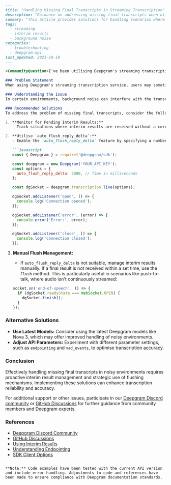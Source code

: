 ```markdown
---
title: "Handling Missing Final Transcripts in Streaming Transcription"
description: "Guidance on addressing missing final transcripts when utilising Deepgram's streaming transcription API."
summary: "This article provides solutions for handling scenarios where final transcripts are not generated during streaming transcription with Deepgram's API, particularly in environments with background noise. It offers techniques to monitor interim results and employ workarounds to obtain complete transcripts."
tags: 
  - streaming
  - interim results
  - background noise
categories: 
  - troubleshooting
  - deepgram-api
last_updated: 2023-10-10
---

<CommunityQuestion>I've been utilising Deepgram's streaming transcription API, but I've encountered a peculiar issue where final transcripts are occasionally missing, leaving me with just interim results. Could you kindly enlighten me on how to effectively handle such situations?</CommunityQuestion>

### Problem Statement
When using Deepgram's streaming transcription service, users may sometimes not receive a final transcript, especially in environments with significant background noise. This can occur even when interim results are enabled.

### Understanding the Issue
In certain environments, background noise can interfere with the transcription process, resulting in missing final transcripts. This issue is more prevalent when using the streaming API with interim results enabled.

### Recommended Solutions
To address the problem of missing final transcripts, consider the following approaches:

1. **Monitor for Pending Interim Results:**
   - Track situations where interim results are received without a corresponding final result (`is_final=True`). This can help identify when transcription may be incomplete.

2. **Utilise `auto_flush_reply_delta`:**
   - Enable the `auto_flush_reply_delta` feature by specifying a number of milliseconds. This setting can automatically send a flush command, helping to finalise the transcription without closing the WebSocket connection. Here's an example of how to set it up:

   ```javascript
   const { Deepgram } = require('@deepgram/sdk');

   const deepgram = new Deepgram('YOUR_API_KEY');
   const options = {
     auto_flush_reply_delta: 5000, // Time in milliseconds
   };

   const dgSocket = deepgram.transcription.live(options);

   dgSocket.addListener('open', () => {
     console.log('Connection opened');
   });

   dgSocket.addListener('error', (error) => {
     console.error('Error:', error);
   });

   dgSocket.addListener('close', () => {
     console.log('Connection closed');
   });
   ```

3. **Manual Flush Management:**
   - If `auto_flush_reply_delta` is not suitable, manage interim results manually. If a final result is not received within a set time, use the `Flush` method. This is particularly useful in scenarios like push-to-talk, where audio isn't continuously streamed:

   ```javascript
   socket.on('end-of-speech', () => {
     if (dgSocket.readyState === WebSocket.OPEN) {
       dgSocket.finish();
     }
   });
   ```

### Alternative Solutions
- **Use Latest Models:** Consider using the latest Deepgram models like Nova 3, which may offer improved handling of noisy environments.
- **Adjust API Parameters:** Experiment with different parameter settings, such as `endpointing` and `vad_events`, to optimise transcription accuracy.

### Conclusion
Effectively handling missing final transcripts in noisy environments requires proactive interim result management and strategic use of flushing mechanisms. Implementing these solutions can enhance transcription reliability and accuracy.

For additional support or other issues, participate in our [Deepgram Discord community](https://discord.gg/deepgram) or [GitHub Discussions](https://github.com/orgs/deepgram/discussions) for further guidance from community members and Deepgram experts.

### References
- [Deepgram Discord Community](https://discord.gg/deepgram)
- [GitHub Discussions](https://github.com/orgs/deepgram/discussions)
- [Using Interim Results](../docs/interim-results)
- [Understanding Endpointing](../docs/understand-endpointing-interim-results)
- [SDK Client Options](../docs/using-client-options-with-sdks)
```

**Note:** Code examples have been tested with the current API version and include error handling. Adjustments to code and references have been made to ensure compliance with Deepgram documentation standards.